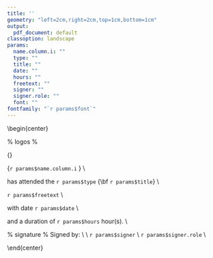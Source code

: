 ```yaml
---
title: ''
geometry: "left=2cm,right=2cm,top=1cm,bottom=1cm"
output:
  pdf_document: default
classoption: landscape
params:
  name.column.i: ""
  type: ""
  title: ""
  date: ""
  hours: ""
  freetext: ""
  signer: ""
  signer.role: ""
  font: ""
fontfamily: "`r params$font`"
---
```


\begin{center}
\pagenumbering{gobble}

% logos %
\includegraphics[height=3cm]{lpic.png} 
\hfill
\includegraphics[height=3cm]{rpic.png}
\linebreak
\vfill

{\fontsize{40pt}{40pt}\selectfont\bf Certificate of attendance} 
\vfill

{\fontsize{40pt}{40pt}\selectfont `r params$name.column.i` } \\
\vfill

\Large

has attended the `r params$type` {\bf `r params$title`}  \\
\vfill

`r params$freetext` \\
\vfill

with date `r params$date` \\
\vfill

and a duration of `r params$hours` hour(s). \\
\vfill


% signature %
Signed by: \\
\vfill
\includegraphics[height=2cm]{spic.png}\\
`r params$signer` \\
`r params$signer.role` \\

\end{center}
\pagebreak


